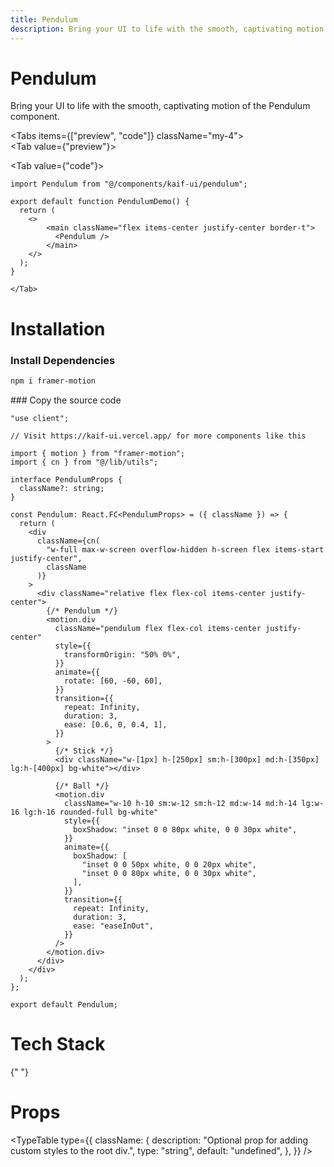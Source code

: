 ```yaml
---
title: Pendulum
description: Bring your UI to life with the smooth, captivating motion of the Pendulum component.
---
```




<div className="space-y-2 mb-4">
  <h1 class="scroll-m-20 text-4xl font-bold tracking-tight text-black dark:text-white">
    Pendulum
  </h1>
  <p class="text-lg text-muted-foreground">
    Bring your UI to life with the smooth, captivating motion of the Pendulum
    component.
  </p>
</div>

<Tabs items={["preview", "code"]} className="my-4">  
    <Tab value={"preview"}>    
    <div className="bg-background rounded-xl">
     <PendulumDemo/>
     </div>
    </Tab>
    <Tab value={"code"}>
```tsx
import Pendulum from "@/components/kaif-ui/pendulum";

export default function PendulumDemo() {
  return (
    <>
        <main className="flex items-center justify-center border-t">
          <Pendulum />
        </main>
    </>
  );
}
```
    </Tab>
 </Tabs>

<h1 class="scroll-m-20 text-2xl font-bold tracking-tight text-black dark:text-white my-4">
  Installation
</h1>

<Steps>
<Step>

### Install Dependencies

```bash
npm i framer-motion
```

</Step>
<Step>
### Copy the source code

```tsx title="components/kaif-ui/pendulum.tsx"
"use client";

// Visit https://kaif-ui.vercel.app/ for more components like this

import { motion } from "framer-motion";
import { cn } from "@/lib/utils";

interface PendulumProps {
  className?: string;
}

const Pendulum: React.FC<PendulumProps> = ({ className }) => {
  return (
    <div
      className={cn(
        "w-full max-w-screen overflow-hidden h-screen flex items-start justify-center",
        className
      )}
    >
      <div className="relative flex flex-col items-center justify-center">
        {/* Pendulum */}
        <motion.div
          className="pendulum flex flex-col items-center justify-center"
          style={{
            transformOrigin: "50% 0%",
          }}
          animate={{
            rotate: [60, -60, 60],
          }}
          transition={{
            repeat: Infinity,
            duration: 3,
            ease: [0.6, 0, 0.4, 1],
          }}
        >
          {/* Stick */}
          <div className="w-[1px] h-[250px] sm:h-[300px] md:h-[350px] lg:h-[400px] bg-white"></div>

          {/* Ball */}
          <motion.div
            className="w-10 h-10 sm:w-12 sm:h-12 md:w-14 md:h-14 lg:w-16 lg:h-16 rounded-full bg-white"
            style={{
              boxShadow: "inset 0 0 80px white, 0 0 30px white",
            }}
            animate={{
              boxShadow: [
                "inset 0 0 50px white, 0 0 20px white",
                "inset 0 0 80px white, 0 0 30px white",
              ],
            }}
            transition={{
              repeat: Infinity,
              duration: 3,
              ease: "easeInOut",
            }}
          />
        </motion.div>
      </div>
    </div>
  );
};

export default Pendulum;
```

</Step>
</Steps>

<h1 class="scroll-m-20 text-xl font-bold tracking-tight text-black dark:text-white my-4">
  Tech Stack
</h1>

<Cards>
  <Card title="React" />
  <Card title="Next.js" />
  <Card title="Tailwind CSS" />
  <Card title="Framer Motion" />
  <Card title="TypeScript" />
</Cards>{" "}

<h1 class="scroll-m-20 text-xl font-bold tracking-tight text-black dark:text-white mt-12">
  Props
</h1>

<TypeTable
  type={{
    className: {
      description: "Optional prop for adding custom styles to the root div.",
      type: "string",
      default: "undefined",
    },
  }}
/>
